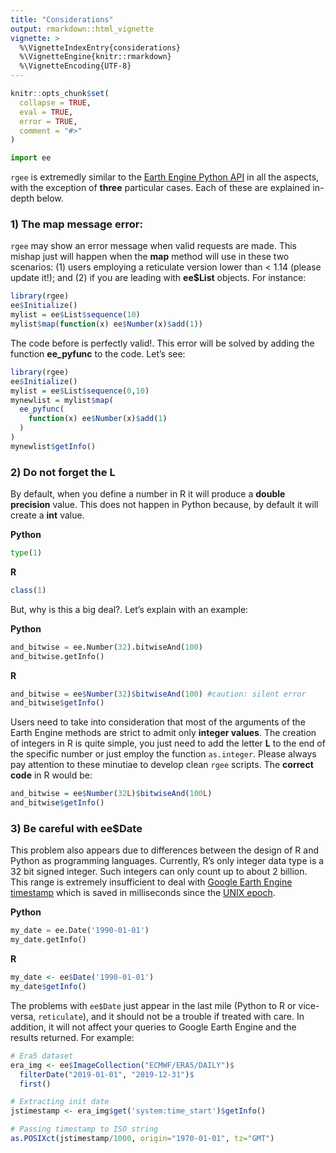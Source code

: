 ```yaml
---
title: "Considerations"
output: rmarkdown::html_vignette
vignette: >
  %\VignetteIndexEntry{considerations}
  %\VignetteEngine{knitr::rmarkdown}
  %\VignetteEncoding{UTF-8}
---
```


```r
knitr::opts_chunk$set(
  collapse = TRUE,
  eval = TRUE,
  error = TRUE,
  comment = "#>"
)
```

```python
import ee
```

`rgee` is extremedly similar to the [Earth Engine Python API](https://pypi.org/project/earthengine-api/) in all the aspects, with the exception of **three** particular cases. Each of these are explained in-depth below.

### 1) The **map** message error:

`rgee` may show an error message when valid requests are made. This mishap just will happen when the **map** method will use in these two scenarios: (1) users employing a reticulate version lower than < 1.14 (please update it!); and (2) if you are leading with **ee$List** objects. For instance:

```r
library(rgee)
ee$Initialize()
mylist = ee$List$sequence(10)
mylist$map(function(x) ee$Number(x)$add(1))
```

The code before is perfectly valid!. This error will be solved by adding the function **ee_pyfunc** to the code. Let's see:

```r
library(rgee)
ee$Initialize()
mylist = ee$List$sequence(0,10)
mynewlist = mylist$map(
  ee_pyfunc(
    function(x) ee$Number(x)$add(1)   
  )
)
mynewlist$getInfo()
```

### 2) Do not forget the **L**

By default, when you define a number in R it will produce a **double precision** value. This does not happen in Python because, by default it will create a **int** value.

**Python**
```python
type(1)
```

**R**
```r
class(1)
```

But, why is this a big deal?. Let’s explain with an example:

**Python**
```python
and_bitwise = ee.Number(32).bitwiseAnd(100)
and_bitwise.getInfo()
```

**R**
```r
and_bitwise = ee$Number(32)$bitwiseAnd(100) #caution: silent error
and_bitwise$getInfo()
```

Users need to take into consideration that most of the arguments of the Earth Engine methods are strict to admit only **integer values**. The creation of integers in R is quite simple, you just need to add the letter **L** to the end of the specific number or just employ the function `as.integer`. Please always pay attention to these minutiae to develop clean `rgee` scripts. The **correct code** in R would be:

```r
and_bitwise = ee$Number(32L)$bitwiseAnd(100L)
and_bitwise$getInfo()
```

### 3) Be careful with **ee$Date**

This problem also appears due to differences between the design of R and Python as programming languages. Currently, R’s only integer data type is a 32 bit signed integer. Such integers can only count up to about 2 billion. This range is extremely insufficient to deal with [Google Earth Engine timestamp](https://developers.google.com/earth-engine/glossary) which is saved in milliseconds since the [UNIX epoch](https://en.wikipedia.org/wiki/Unix_time).

**Python**
```python
my_date = ee.Date('1990-01-01')
my_date.getInfo()
```

**R**
```r
my_date <- ee$Date('1990-01-01')
my_date$getInfo()
```

The problems with `ee$Date` just appear in the last mile (Python to R or vice-versa, `reticulate`), and it should not be a trouble if treated with care. In addition, it will not affect your queries to Google Earth Engine and the results returned. For example:

```r
# Era5 dataset
era_img <- ee$ImageCollection("ECMWF/ERA5/DAILY")$
  filterDate("2019-01-01", "2019-12-31")$
  first()

# Extracting init date
jstimestamp <- era_img$get('system:time_start')$getInfo()

# Passing timestamp to ISO string
as.POSIXct(jstimestamp/1000, origin="1970-01-01", tz="GMT")
```


